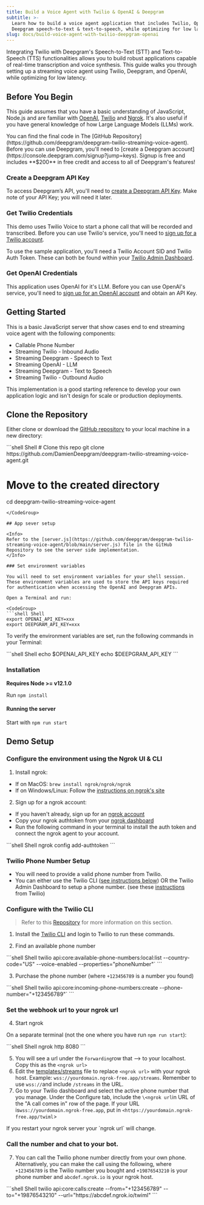 ```yaml
---
title: Build a Voice Agent with Twilio & OpenAI & Deepgram
subtitle: >-
  Learn how to build a voice agent application that includes Twilio, OpenAI,
  Deepgram speech-to-text & text-to-speech, while optimizing for low latency.
slug: docs/build-voice-agent-with-twilio-deepgram-openai
---
```



Integrating Twilio with Deepgram's Speech-to-Text (STT) and Text-to-Speech (TTS) functionalities allows you to build robust applications capable of real-time transcription and voice synthesis. This guide walks you through setting up a streaming voice agent using Twilio, Deepgram, and OpenAI, while optimizing for low latency.

## Before You Begin

This guide assumes that you have a basic understanding of JavaScript, Node.js and are familiar with [OpenAI](https://openai.com/), [Twilio](https://www.twilio.com/) and [Ngrok](https://ngrok.com/). It's also useful if you have general knowledge of how Large Language Models (LLMs) work.

<Info>
  You can find the final code in The [GitHub Repository](https://github.com/deepgram/deepgram-twilio-streaming-voice-agent).
</Info>

<Info>
  Before you can use Deepgram, you'll need to [create a Deepgram account](https://console.deepgram.com/signup?jump=keys). Signup is free and includes **$200** in free credit and access to all of Deepgram's features!
</Info>

### Create a Deepgram API Key

To access Deepgram’s API, you'll need to [create a Deepgram API Key](https://console.deepgram.com/signup?jump=keys). Make note of your API Key; you will need it later.

### Get Twilio Credentials

This demo uses Twilio Voice to start a phone call that will be recorded and transcribed. Before you can use Twilio's service, you'll need to [sign up for a Twilio account](https://twilio.com).

To use the sample application, you'll need a Twilio Account SID and Twilio Auth Token. These can both be found within your [Twilio Admin Dashboard](https://console.twilio.com/).

### Get OpenAI Credentials

This application uses OpenAI for it's LLM. Before you can use OpenAI's service, you'll need to [sign up for an OpenAI account](https://platform.openai.com/signup/) and obtain an API Key.

## Getting Started

This is a basic JavaScript server that show cases end to end streaming voice agent with the following components:

* Callable Phone Number
* Streaming Twilio - Inbound Audio
* Streaming Deepgram - Speech to Text
* Streaming OpenAI - LLM
* Streaming Deepgram - Text to Speech
* Streaming Twilio - Outbound Audio

This implementation is a good starting reference to develop your own application logic and isn't design for scale or production deployments.

## Clone the Repository

Either clone or download the [GitHub repository](https://github.com/DamienDeepgram/deepgram-twilio-streaming-voice-agent) to your local machine in a new directory:

<CodeGroup>
  ```shell Shell
  # Clone this repo
  git clone https://github.com/DamienDeepgram/deepgram-twilio-streaming-voice-agent.git

  # Move to the created directory
  cd deepgram-twilio-streaming-voice-agent
  ```
</CodeGroup>

## App sever setup

<Info>
  Refer to the [server.js](https://github.com/deepgram/deepgram-twilio-streaming-voice-agent/blob/main/server.js) file in the GitHub Repository to see the server side implementation.
</Info>

### Set environment variables

You will need to set environment variables for your shell session. These environment variables are used to store the API keys required for authentication when accessing the OpenAI and Deepgram APIs.

Open a Terminal and run:

<CodeGroup>
  ```shell Shell
  export OPENAI_API_KEY=xxx
  export DEEPGRAM_API_KEY=xxx
  ```
</CodeGroup>

To verify the environment variables are set, run the following commands in your Terminal:

<CodeGroup>
  ```shell Shell
  echo $OPENAI_API_KEY
  echo $DEEPGRAM_API_KEY
  ```
</CodeGroup>

### Installation

**Requires Node >= v12.1.0**

Run `npm install`

#### Running the server

Start with `npm run start`

## Demo Setup

### Configure the environment using the Ngrok UI & CLI

1. Install ngrok:

* If on MacOS: `brew install ngrok/ngrok/ngrok`
* If on Windows/Linux: Follow the [instructions on ngrok's site](https://ngrok.com/docs/getting-started/)

2. Sign up for a ngrok account:

* If you haven't already, sign up for an [ngrok account](https://dashboard.ngrok.com/get-started/setup/macos)
* Copy your ngrok authtoken from your [ngrok dashboard](https://dashboard.ngrok.com/get-started/your-authtoken)
* Run the following command in your terminal to install the auth token and connect the ngrok agent to your account.

<CodeGroup>
  ```shell Shell
  ngrok config add-authtoken <TOKEN>
  ```
</CodeGroup>

### Twilio Phone Number Setup

* You will need to provide a valid phone number from Twilio.
* You can either use the Twilio CLI ([see instructions below](https://help.twilio.com/articles/223135247-How-to-Search-for-and-Buy-a-Twilio-Phone-Number-from-Console)) OR the Twilio Admin Dashboard to setup a phone number. (see these [instructions](https://help.twilio.com/articles/223135247-How-to-Search-for-and-Buy-a-Twilio-Phone-Number-from-Console) from Twilio)

### Configure with the Twilio CLI

> Refer to this [Repository](https://github.com/twilio/media-streams/tree/master/node/connect-basic) for more information on this section.

1. Install the [Twilio CLI](https://www.twilio.com/docs/twilio-cli/quickstart) and login to Twilio to run these commands.

2. Find an available phone number

<CodeGroup>
  ```shell Shell
  twilio api:core:available-phone-numbers:local:list --country-code="US" --voice-enabled --properties="phoneNumber"`
  ```
</CodeGroup>

3. Purchase the phone number (where `+123456789` is a number you found)

<CodeGroup>
  ```shell Shell
  twilio api:core:incoming-phone-numbers:create --phone-number="+123456789"`
  ```
</CodeGroup>

### Set the webhook url to your ngrok url

4. Start ngrok

On a separate terminal (not the one where you have run `npm run start`):

<CodeGroup>
  ```shell Shell
  ngrok http 8080
  ```
</CodeGroup>

5. You will see a url under the `Forwarding`row that --> to your localhost. Copy this as the `<ngrok url>`
6. Edit the [templates/streams](https://github.com/deepgram/deepgram-twilio-streaming-voice-agent/blob/main/templates/streams.xml) file to replace `<ngrok url>` with your ngrok host. Example: `wss://yourdomain.ngrok-free.app/streams`. Remember to use `wss://`and include `/streams` in the URL.
7. Go to your Twilio dashboard and select the active phone number that you manage. Under the Configure tab, include the `\<ngrok url`in URL of the "A call comes in" row of the page. If your URL is`wss://yourdomain.ngrok-free.app`, put in `<https://yourdomain.ngrok-free.app/twiml`>

<Warning>
  If you restart your ngrok server your `ngrok url` will change.
</Warning>

### Call the number and chat to your bot.

7. You can call the Twilio phone number directly from your own phone. Alternatively, you can make the call using the following, where `+123456789` is the Twilio number you bought and `+19876543210` is your phone number and `abcdef.ngrok.io` is your ngrok host.

<CodeGroup>
  ```shell Shell
  twilio api:core:calls:create --from="+123456789" --to="+19876543210" --url="https://abcdef.ngrok.io/twiml"
  ```
</CodeGroup>

